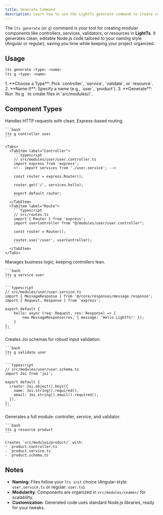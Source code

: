 ```yaml
---
title: Generate Command
description: Learn how to use the LightTs generate command to create components.
---
```



The `lts generate` (or `g`) command is your tool for creating modular components like controllers, services, validators, or resources in **LightTs**. It generates clean, editable Node.js code tailored to your naming style (Angular or regular), saving you time while keeping your project organized.

## Usage

```bash
lts generate <type> <name>
lts g <type> <name>
```

<Steps>
1. **Choose a Type**: Pick `controller`, `service`, `validate`, or `resource`.
2. **Name It**: Specify a name (e.g., `user`, `product`).
3. **Generate**: Run `lts g <type> <name>` to create files in `src/modules/<name>/`.
</Steps>

<LinkCard title="Explore All CLI Commands" href="/cli/" description="Discover more ways to use the `lts` CLI." />

## Component Types

  <Card title="Controller" icon="seti:puppet">
    Handles HTTP requests with clean, Express-based routing.

    ```bash
    lts g controller user
    ```

    <Tabs>
      <TabItem label="Controller">
        ```typescript
        // src/modules/user/user.controller.ts
        import express from 'express';
        <!-- import services from './user.service'; -->

        const router = express.Router();

        router.get('/', services.hello);

        export default router;
        ```
      </TabItem>
      <TabItem label="Route">
        ```typescript
        // src/routes.ts
        import { Router } from 'express';
        import userController from "@/modules/user/user.controller";

        const router = Router();

        router.use('/user', userController);
        ```
      </TabItem>
    </Tabs>
  </Card>

  <Card title="Service" icon="setting">
    Manages business logic, keeping controllers lean.

    ```bash
    lts g service user
    ```

    ```typescript
    // src/modules/user/user.service.ts
    import { MessageResponse } from '@/core/responses/message.response';
    import { Request, Response } from 'express';

    export default {
        hello: async (req: Request, res: Response) => {
            new MessageResponse(res, { message: 'Hello LightTs!' });
        }
    };
    ```
  </Card>

  <Card title="Validator" icon="seti:json">
    Creates Joi schemas for robust input validation.

    ```bash
    lts g validate user
    ```

    ```typescript
    // src/modules/user/user.schema.ts
    import Joi from 'joi';

    export default {
      create: Joi.object().keys({
        name: Joi.string().required(),
        email: Joi.string().email().required(),
      }),
    };
    ```
  </Card>

  <Card title="Resource" icon="seti:folder">
    Generates a full module: controller, service, and validator.

    ```bash
    lts g resource product
    ```

    Creates `src/modules/product/` with:
    - `product.controller.ts`
    - `product.service.ts`
    - `product.schema.ts`
  </Card>

## Notes

- **Naming**: Files follow your `lts init` choice (Angular-style: `user.service.ts` or regular: `user.ts`).
- **Modularity**: Components are organized in `src/modules/<name>/` for scalability.
- **Customization**: Generated code uses standard Node.js libraries, ready for your tweaks.

<LinkCard title="Add Features" href="/cli/add/" description="Extend your project with JWT, validation, and more." />